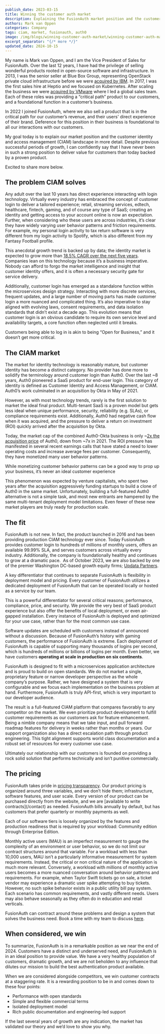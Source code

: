 ```yaml
---
publish_date: 2023-03-15 
title: Winning the customer auth market
description: Explaining the FusionAuth market position and the customer identity and access management (CIAM) landscape in more detail.
authors: Mark van Oppen
categories: Company
tags: ciam, market, fusionauth, auth0
image: /img/blogs/winning-customer-auth-market/winning-customer-auth-market.png
excerpt_separator: "{/* more */}"
updated_date: 2024-10-15
---
```


My name is Mark van Oppen, and I am the Vice President of Sales for FusionAuth. Over the last 12 years, I have had the privilege of selling wonderful products rooted in open-source software and infrastructure. In 2013, I was the senior seller at Blue Box Group, representing OpenStack private cloud infrastructure before we were [acquired by IBM](https://www.geekwire.com/2015/ibm-acquires-seattles-blue-box-in-exit-for-private-cloud-startup/). In 2017, I was the first sales hire at Heptio and we focused on Kubernetes. After scaling the business we were [acquired by VMware](https://techcrunch.com/2018/11/06/vmware-acquires-heptio-the-startup-founded-by-2-co-founders-of-kubernetes/) where I led a global sales team. Each of these roles was providing a “critical path” product to our customers, and a foundational function in a customer’s business.

In 2022 I joined FusionAuth, where we also sell a product that is in the critical path for our customer’s revenue, and their users' direct experience of their brand. Deference for this position in their business is foundational to all our interactions with our customers.

My goal today is to explain our market position and the customer identity and access management (CIAM) landscape in more detail. Despite previous successful periods of growth, I can confidently say that I have never been in such a strong position to deliver value for customers than today backed by a proven product.

Excited to share more below.

## The problem CIAM solves

Any adult over the last 10 years has direct experience interacting with login technology. Virtually every industry has embraced the concept of customer login to deliver a tailored experience; retail, streaming services, edtech, healthcare, fintech, gaming, and of course any type of SaaS; creating an identity and getting access to your account online is now an expectation. Further, when considering who these users are across industries, it’s clear they have widely varying user behavior patterns and friction requirements. For example, my personal login activity to tax return software is very different from my login activity to Spotify, which is also different from my Fantasy Football profile.

This anecdotal growth trend is backed up by data; the identity market is expected to grow more than [18.5% CAGR over the next five years](https://www.fortunebusinessinsights.com/digital-identity-solutions-market-108829). Companies lean on this technology because it’s a business imperative. Nobody can afford to forgo the market intelligence and insight that customer identity offers, and it is often a necessary security gate for service delivery.

Additionally, customer login has emerged as a standalone function within the microservices design strategy. Interacting with more discrete services, frequent updates, and a large number of moving parts has made customer login a more nuanced and complicated thing. It’s also imperative to stay aligned with evolving laws, consent requirements, and data isolation standards that didn’t exist a decade ago. This evolution means that customer login is an obvious candidate to require its own service level and availability targets, a core function often neglected until it breaks.

Customers being able to log in is akin to being “Open for Business,” and it doesn’t get more critical.

## The CIAM market

The market for identity technology is reasonably mature, but customer identity has become a distinct category. No provider has done more to solidify the terminology around customer login than Auth0. Over the last ~8 years, Auth0 pioneered a SaaS product for end-user login. This category of identity is defined as Customer Identity and Access Management, or CIAM. Auth0’s work culminated in an acquisition by Okta in May of 2021.

However, as with most technology trends, rarely is the first solution to market the ideal final product. Multi-tenant SaaS is a proven model but gets less ideal when unique performance, security, reliability (e.g. SLAs), or compliance requirements exist. Additionally, Auth0 had negative cash flow when it was acquired, and the pressure to deliver a return on investment (ROI) quickly arrived after the acquisition by Okta.

Today, the market cap of the combined Auth0-Okta business is only ~[2x the acquisition price](https://www.google.com/finance/quote/OKTA:NASDAQ?window=5Y) of Auth0, down from ~7x in 2021. The ROI pressure has manifested in several recent earnings calls that have stated a need to lower operating costs and increase average fees per customer. Consequently, they have monetized many user behavior patterns.

<Aside type="note" nodark="true">While monetizing customer behavior patterns can be a good way to prop up your business, it’s never an ideal customer experience</Aside>

This phenomenon was expected by venture capitalists, who spent two years after the acquisition aggressively funding startups to build a clone of Auth0 in the same market. Unfortunately, building a full-featured Auth0 alternative is not a simple task, and most new entrants are hampered by the same multi-tenant deployment model limitations. Even fewer of these new market players are truly ready for production scale.

## The fit

FusionAuth is not new. In fact, the product launched in 2016 and has been providing production CIAM technology ever since. Today FusionAuth provides customer login to hundreds of millions of monthly users, offers an available 99.99% SLA, and serves customers across virtually every industry. Additionally, the company is foundationally healthy and continues to grow at a dramatic pace.  As of October 2023, we are also backed by one of the premier Washington DC-based growth equity firms; [Updata Partners](/blog/fusionauth-funding).

A key differentiator that continues to separate FusionAuth is flexibility in deployment model and pricing. Every customer of FusionAuth utilizes a dedicated deployment of FusionAuth that can be operated locally or hosted as a service by our team.

This is a powerful differentiator for several critical reasons; performance, compliance, price, and security. We provide the very best of SaaS product experience but also offer the benefits of local deployment, or even air-gapped installation. Every instance of FusionAuth is deployed and optimized for your use case, rather than for the most common use case.

Software updates are scheduled with customers instead of announced without a discussion. Because of FusionAuth’s history with gaming customers, the performance of FusionAuth is extreme. Each deployment of FusionAuth is capable of supporting many thousands of logins per second, which is hundreds of millions or billions of logins per month. Even better, we have customers **operating at scale in production on six continents**.

FusionAuth is designed to fit with a microservices application architecture and is proud to build on open standards. We do not market a single, proprietary feature or narrow developer perspective as the whole company’s purpose. Rather, we have designed a system that is very configurable and we focus each implementation on the business problem at hand. Furthermore, FusionAuth is truly API-first, which is very important to our developer audience.

The result is a full-featured CIAM platform that compares favorably to any competitor on the market. We even prioritize product development to fulfill customer requirements as our customers ask for feature enhancement. Being a nimble company means that we take input, and pull forward roadmap features for delivery in weeks rather than months or years. Our support organization also has a direct escalation path through product engineering. This tight alignment supports world class documentation and a robust set of resources for every customer use case.

<Aside type="note" nodark="true">Ultimately our relationship with our customers is founded on providing a rock solid solution that performs technically and isn’t punitive commercially.</Aside>

## The pricing

FusionAuth takes pride in [pricing transparency](/pricing). Our product pricing is organized around three variables, and we don’t hide them; infrastructure, software features, and user scale. Every version of our product can be purchased directly from the website, and we are \[available to write contracts\](/contact) as needed. FusionAuth bills annually by default, but has customers that prefer quarterly or monthly payments as well.

Each of our software tiers is loosely organized by the features and production readiness that is required by your workload: Community edition through Enterprise Edition.

Monthly active users (MAU) is an imperfect measurement to gauge the complexity of an environment or user behavior, so we do not limit our contract structures around that variable. For a workload with less than 10,000 users, MAU isn’t a particularly informative measurement for system requirements. Instead, the critical or non critical nature of the application is much more relevant. Conversely, a workload with millions of monthly active users becomes a more nuanced conversation around behavior patterns and requirements. For example, when Taylor Swift tickets go on sale, a ticket vendor may experience a dramatic user spike attempting to buy tickets. However, no such spike behavior exists in a public utility bill pay system. Each scenario has common requirements, and vastly different needs. Users may also behave seasonally as they often do in education and retail verticals.

FusionAuth can contract around these problems and design a system that solves the business need. Book a time with my team to discuss [here](/contact).

## When considered, we win

To summarize, FusionAuth is in a remarkable position as we near the end of 2024. Customers have a distinct and underserved need, and FusionAuth is in an ideal position to provide value. We have a very healthy population of customers, dramatic growth, and we are not beholden to any influence that dilutes our mission to build the best authentication product available.

When we are considered alongside competitors, we win customer contracts at a staggering rate. It is a rewarding position to be in and comes down to these four points:

-   Performance with open standards
-   Simple and flexible commercial terms
-   Isolated deployment model
-   Rich public documentation and engineering-led support

If the last several years of growth are any indication, the market has validated our theory and we’d love to show you why.